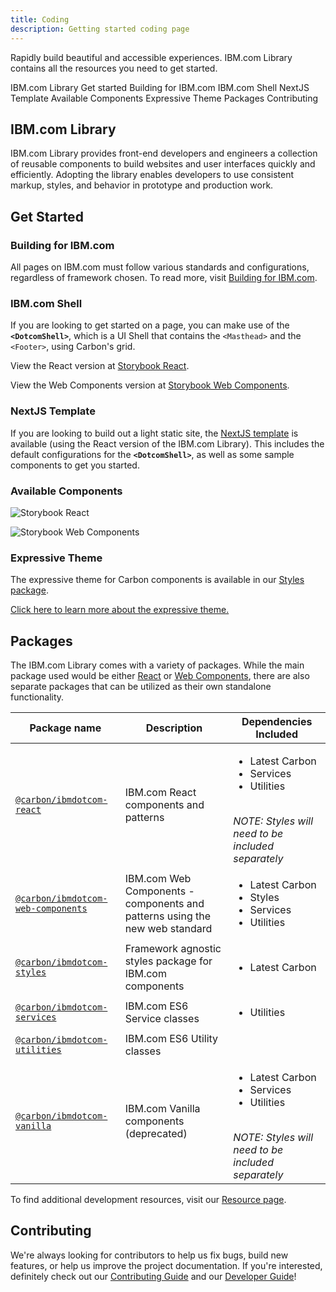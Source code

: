 ```yaml
---
title: Coding
description: Getting started coding page
---
```


<PageDescription>

Rapidly build beautiful and accessible experiences. IBM.com Library contains all the resources you need to get started. 

</PageDescription>

<AnchorLinks>
<AnchorLink>IBM.com Library</AnchorLink>
<AnchorLink>Get started</AnchorLink>
<AnchorLink>Building for IBM.com</AnchorLink>
<AnchorLink>IBM.com Shell</AnchorLink>
<AnchorLink>NextJS Template</AnchorLink>
<AnchorLink>Available Components</AnchorLink>
<AnchorLink>Expressive Theme</AnchorLink>
<AnchorLink>Packages</AnchorLink>
<AnchorLink>Contributing</AnchorLink>
</AnchorLinks>


## IBM.com Library

IBM.com Library provides front-end developers and engineers a collection of reusable components to build websites and 
user interfaces quickly and efficiently. Adopting the library enables developers to use consistent markup, styles, and 
behavior in prototype and production work. 

## Get Started 

### Building for IBM.com

All pages on IBM.com must follow various standards and configurations, regardless of framework chosen. To read more, 
visit [Building for IBM.com](https://github.com/carbon-design-system/ibm-dotcom-library/blob/master/docs/building-for-ibm-dotcom.md).

### IBM.com Shell

If you are looking to get started on a page, you can make use of the **`<DotcomShell>`**, which is a UI Shell that 
contains the `<Masthead>` and the `<Footer>`, using Carbon's grid. 

View the React version at [Storybook React](https://ibmdotcom-react.mybluemix.net/?path=/story/dotcom-shell--default).

View the Web Components version at [Storybook Web Components](http://ibmdotcom-web-components.mybluemix.net/?path=/story/components-dotcom-shell--default).
  
### NextJS Template

If you are looking to build out a light static site, the 
[NextJS template](https://github.com/carbon-design-system/ibm-dotcom-library-nextjs-template) is available (using the 
React version of the IBM.com Library). This includes the default configurations for the **`<DotcomShell>`**, as well as 
some sample components to get you started.

### Available Components

<Row className="resource-card-group">
<Column colMd={4} colLg={4} noGutterSm>
<ResourceCard
  subTitle="IBM.com Library Storybook React"
  href="https://ibmdotcom-react.mybluemix.net/"
>

![Storybook React](./../../images/icon/react-icon.svg)

</ResourceCard>    
</Column>

<Column colMd={4} colLg={4} noGutterSm>
<ResourceCard
  subTitle="IBM.com Library Storybook Web Components"
  href="https://ibmdotcom-web-components.mybluemix.net/"
>

![Storybook Web Components](./../../images/icon/js_logo.svg)

</ResourceCard>
</Column>
</Row>

### Expressive Theme

The expressive theme for Carbon components is available in our [Styles package](https://github.com/carbon-design-system/ibm-dotcom-library/tree/master/packages/styles).

[Click here to learn more about the expressive theme.](/guidelines/expressive-theme) 


## Packages

The IBM.com Library comes with a variety of packages. While the main package used would be either [React](https://ibmdotcom-react.mybluemix.net)
or [Web Components](https://ibmdotcom-web-components.mybluemix.net), there are also separate packages that can be 
utilized as their own standalone functionality. 

| Package name                                                                                                                         | Description                                                                 | Dependencies Included                                                                                                            |
| ------------------------------------------------------------------------------------------------------------------------------------ | --------------------------------------------------------------------------- | ----------------------------------------------------------------                                                                 |
| [`@carbon/ibmdotcom-react`](https://github.com/carbon-design-system/ibm-dotcom-library/blob/master/packages/react)                   | IBM.com React components and patterns                                       | <ul><li>Latest Carbon</li><li>Services</li><li>Utilities</li></ul><br/><em>NOTE: Styles will need to be included separately</em> |
| [`@carbon/ibmdotcom-web-components`](https://github.com/carbon-design-system/ibm-dotcom-library/blob/master/packages/web-components) | IBM.com Web Components - components and patterns using the new web standard | <ul><li>Latest Carbon</li><li>Styles</li><li>Services</li><li>Utilities</li></ul>                                                |
| [`@carbon/ibmdotcom-styles`](https://github.com/carbon-design-system/ibm-dotcom-library/blob/master/packages/styles)                 | Framework agnostic styles package for IBM.com components                    | <ul><li>Latest Carbon</li></ul>                                                                                                  |
| [`@carbon/ibmdotcom-services`](https://github.com/carbon-design-system/ibm-dotcom-library/blob/master/packages/services)             | IBM.com ES6 Service classes                                                 | <ul><li>Utilities</li></ul>                                                                                                      |
| [`@carbon/ibmdotcom-utilities`](https://github.com/carbon-design-system/ibm-dotcom-library/blob/master/packages/utilities)           | IBM.com ES6 Utility classes                                                 |                                                                                                                                  |
| [`@carbon/ibmdotcom-vanilla`](https://github.com/carbon-design-system/ibm-dotcom-library/blob/master/packages/vanilla)               | IBM.com Vanilla components (deprecated)                                     | <ul><li>Latest Carbon</li><li>Services</li><li>Utilities</li></ul><br/><em>NOTE: Styles will need to be included separately</em> |

To find additional development resources, visit our [Resource page](/resources).

## Contributing

We're always looking for contributors to help us fix bugs, build new features, or help us improve the project 
documentation. If you're interested, definitely check out our 
[Contributing Guide](https://github.com/carbon-design-system/ibm-dotcom-library/blob/master/.github/CONTRIBUTING.md) and 
our [Developer Guide](https://github.com/carbon-design-system/ibm-dotcom-library/blob/master/docs/developing.md)! 
